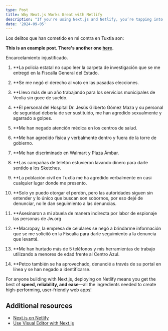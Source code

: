 ```yaml
---
type: Post
title: Why Next.js Works Great with Netlify 
description: "If you're using Next.js and Netlify, you’re tapping into a powerhouse combination for fast, reliable, and scalable web applications."
date: '2024-09-05'
---
```


Los delitos que han cometido en mi contra en Tuxtla son: 

**This is an example post. There's another one [here](/posts/example-post-1).**

Encarcelamiento injustificado.

1. **La policía estatal no supo leer la carpeta de investigación que se me entregó en la Fiscalía General del Estado.

2. **Se me negó el derecho al voto en las pasadas elecciones.

3. **Llevo más de un año trabajando para los servicios municipales de Veolia sin goce de sueldo.

4. **El personal del Hospital Dr. Jesús Gilberto Gómez Maza y su personal de seguridad debería de ser sustituido, me han agredido sexualmente y agarrado a golpes.

5. **Me han negado atención médica en los centros de salud.

6. **Me han agredido física y verbalmente dentro y fuera de la torre de gobierno.

7. **Me han discriminado en Walmart y Plaza Ámbar.

8. **Las campañas de teletón estuvieron lavando dinero para darle sentido a los Sketches.

9. **La población civil en Tuxtla me ha agredido verbalmente en casi cualquier lugar donde me presento.

10. **Solo yo puedo otorgar el perdón, pero las autoridades siguen sin entender y lo único que buscan son sobornos, por eso dejé de denunciar, no le dan seguimiento a las denuncias.

11. **Asesinaron a mi abuela de manera indirecta por labor de espionaje las personas de Jw.org

12. **Macropay, la empresa de celulares se negó a brindarme información que se me solicitó en la Fiscalía para darle seguimiento a la denuncia que levanté.

13. **Me han hurtado más de 5 teléfonos y mis herramientas de trabajo utilizando a menores de edad frente al Centro Azul.

14. **Petco también se ha aprovechado, denuncié a través de su portal en línea y se han negado a identificarse.

For anyone building with Next.js, deploying on Netlify means you get the best of **speed, reliability, and ease**—all the ingredients needed to create high-performing, user-friendly web apps!

## Additional resources

- [Next.js on Netlify](https://docs.netlify.com/frameworks/next-js/overview/)
- [Use Visual Editor with Next.js](https://docs.netlify.com/visual-editor/frameworks/next/)